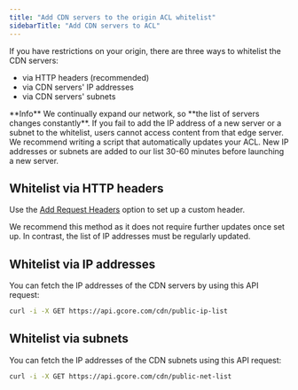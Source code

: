 ```yaml
---
title: "Add CDN servers to the origin ACL whitelist"
sidebarTitle: "Add CDN servers to ACL"
---
```


If you have restrictions on your origin, there are three ways to whitelist the CDN servers:

- via HTTP headers (recommended)
- via CDN servers' IP addresses
- via CDN servers' subnets

<Info>
  **Info**
  We continually expand our network, so **the list of servers changes constantly**. If you fail to add the IP address of a new server or a subnet to the whitelist, users cannot access content from that edge server. We recommend writing a script that automatically updates your ACL. New IP addresses or subnets are added to our list 30-60 minutes before launching a new server.
</Info>

## Whitelist via HTTP headers

Use the [Add Request Headers](/cdn/cdn-resource-options/http-headers/specify-http-headers-that-cdn-adds-to-requests-to-the-origin) option to set up a custom header.

We recommend this method as it does not require further updates once set up. In contrast, the list of IP addresses must be regularly updated.

## Whitelist via IP addresses

You can fetch the IP addresses of the CDN servers by using this API request:

```sh
curl -i -X GET https://api.gcore.com/cdn/public-ip-list
```

## Whitelist via subnets

You can fetch the IP addresses of the CDN subnets using this API request:

```sh
curl -i -X GET https://api.gcore.com/cdn/public-net-list 
```